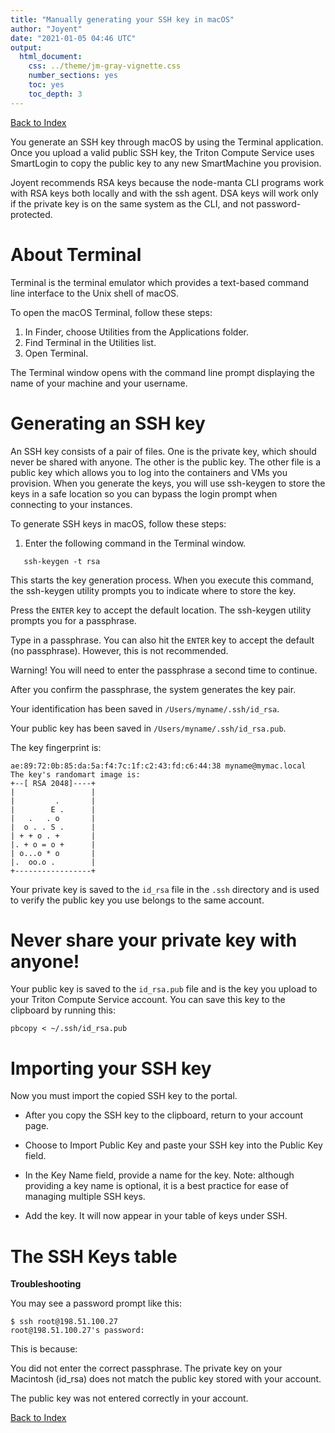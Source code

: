```yaml
---
title: "Manually generating your SSH key in macOS"
author: "Joyent"
date: "2021-01-05 04:46 UTC"
output:
  html_document:
    css: ../theme/jm-gray-vignette.css
    number_sections: yes
    toc: yes
    toc_depth: 3
---
```


[Back to Index](../README.html)

You generate an SSH key through macOS by using the Terminal application. Once you upload a valid public SSH key, the Triton Compute Service uses SmartLogin to copy the public key to any new SmartMachine you provision.

Joyent recommends RSA keys because the node-manta CLI programs work with RSA keys both locally and with the ssh agent. DSA keys will work only if the private key is on the same system as the CLI, and not password-protected.

# About Terminal

Terminal is the terminal emulator which provides a text-based command line interface to the Unix shell of macOS.

To open the macOS Terminal, follow these steps:

1. In Finder, choose Utilities from the Applications folder.
2. Find Terminal in the Utilities list.
3. Open Terminal.

The Terminal window opens with the command line prompt displaying the name of your machine and your username.

# Generating an SSH key

An SSH key consists of a pair of files. One is the private key, which should never be shared with anyone. The other is the public key. The other file is a public key which allows you to log into the containers and VMs you provision. When you generate the keys, you will use ssh-keygen to store the keys in a safe location so you can bypass the login prompt when connecting to your instances.

To generate SSH keys in macOS, follow these steps:

1. Enter the following command in the Terminal window.

```
   ssh-keygen -t rsa
```
This starts the key generation process. When you execute this command,
the ssh-keygen utility prompts you to indicate where to store the key.

Press the `ENTER` key to accept the default location. The ssh-keygen
utility prompts you for a passphrase.

Type in a passphrase. You can also hit the `ENTER` key to accept the
default (no passphrase). However, this is not recommended.

Warning! You will need to enter the passphrase a second time to continue.

After you confirm the passphrase, the system generates the key pair.

Your identification has been saved in `/Users/myname/.ssh/id_rsa`.

Your public key has been saved in `/Users/myname/.ssh/id_rsa.pub`.

The key fingerprint is:

```
ae:89:72:0b:85:da:5a:f4:7c:1f:c2:43:fd:c6:44:38 myname@mymac.local
The key's randomart image is:
+--[ RSA 2048]----+
|                 |
|         .       |
|        E .      |
|   .   . o       |
|  o . . S .      |
| + + o . +       |
|. + o = o +      |
| o...o * o       |
|.  oo.o .        |
+-----------------+
```

Your private key is saved to the `id_rsa` file in the `.ssh` directory
and is used to verify the public key you use belongs to the same account.


# Never share your private key with anyone!

Your public key is saved to the `id_rsa.pub` file and is the key you
upload to your Triton Compute Service account. You can save this key
to the clipboard by running this:

```
pbcopy < ~/.ssh/id_rsa.pub
```

# Importing your SSH key

Now you must import the copied SSH key to the portal.

- After you copy the SSH key to the clipboard, return to your account page.

- Choose to Import Public Key and paste your SSH key into the Public Key field.

- In the Key Name field, provide a name for the key. Note: although
  providing a key name is optional, it is a best practice for ease
  of managing multiple SSH keys.

- Add the key. It will now appear in your table of keys under SSH.

# The SSH Keys table

**Troubleshooting**

You may see a password prompt like this:

```
$ ssh root@198.51.100.27
root@198.51.100.27's password:
```

This is because:

You did not enter the correct passphrase.
The private key on your Macintosh (id_rsa) does not match the public key
stored with your account.

The public key was not entered correctly in your account.

[Back to Index](../README.html)
